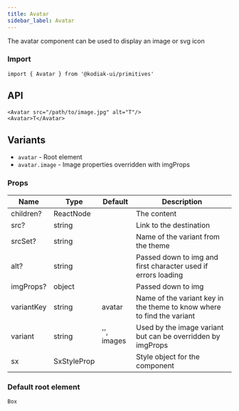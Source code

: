 ```yaml
---
title: Avatar
sidebar_label: Avatar
---
```


The avatar component can be used to display an image or svg icon

### Import

```tsx
import { Avatar } from '@kodiak-ui/primitives'
```

## API

```tsx
<Avatar src="/path/to/image.jpg" alt="T"/>
<Avatar>T</Avatar>
```

## Variants

- `avatar` - Root element
- `avatar.image` - Image properties overridden with imgProps

### Props

| Name       | Type        | Default    | Description                                                            |
| ---------- | ----------- | ---------- | ---------------------------------------------------------------------- |
| children?  | ReactNode   |            | The content                                                            |
| src?       | string      |            | Link to the destination                                                |
| srcSet?    | string      |            | Name of the variant from the theme                                     |
| alt?       | string      |            | Passed down to img and first character used if errors loading          |
| imgProps?  | object      |            | Passed down to img                                                     |
| variantKey | string      | avatar     | Name of the variant key in the theme to know where to find the variant |
| variant    | string      | '', images | Used by the image variant but can be overridden by imgProps            |
| sx         | SxStyleProp |            | Style object for the component                                         |

### Default root element

`Box`
